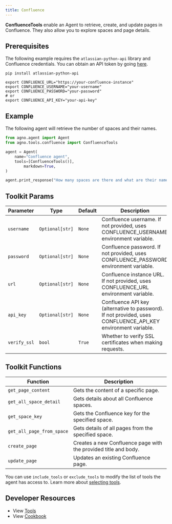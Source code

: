 ```yaml
---
title: Confluence
---
```


**ConfluenceTools** enable an Agent to retrieve, create, and update pages in Confluence. They also allow you to explore spaces and page details.

## Prerequisites

The following example requires the `atlassian-python-api` library and Confluence credentials. You can obtain an API token by going [here](https://id.atlassian.com/manage-profile/security).

```shell
pip install atlassian-python-api
```

```shell
export CONFLUENCE_URL="https://your-confluence-instance"
export CONFLUENCE_USERNAME="your-username"
export CONFLUENCE_PASSWORD="your-password"
# or
export CONFLUENCE_API_KEY="your-api-key"
```

## Example

The following agent will retrieve the number of spaces and their names.

```python
from agno.agent import Agent
from agno.tools.confluence import ConfluenceTools

agent = Agent(
    name="Confluence agent",
    tools=[ConfluenceTools()],
        markdown=True,
)

agent.print_response("How many spaces are there and what are their names?")
```

## Toolkit Params

| Parameter    | Type            | Default | Description                                                                                                  |
| ------------ | --------------- | ------- | ------------------------------------------------------------------------------------------------------------ |
| `username`   | `Optional[str]` | `None`  | Confluence username. If not provided, uses CONFLUENCE_USERNAME environment variable.                         |
| `password`   | `Optional[str]` | `None`  | Confluence password. If not provided, uses CONFLUENCE_PASSWORD environment variable.                         |
| `url`        | `Optional[str]` | `None`  | Confluence instance URL. If not provided, uses CONFLUENCE_URL environment variable.                          |
| `api_key`    | `Optional[str]` | `None`  | Confluence API key (alternative to password). If not provided, uses CONFLUENCE_API_KEY environment variable. |
| `verify_ssl` | `bool`          | `True`  | Whether to verify SSL certificates when making requests.                                                     |

## Toolkit Functions

| Function                  | Description                                                     |
| ------------------------- | --------------------------------------------------------------- |
| `get_page_content`        | Gets the content of a specific page.                            |
| `get_all_space_detail`    | Gets details about all Confluence spaces.                       |
| `get_space_key`           | Gets the Confluence key for the specified space.                |
| `get_all_page_from_space` | Gets details of all pages from the specified space.             |
| `create_page`             | Creates a new Confluence page with the provided title and body. |
| `update_page`             | Updates an existing Confluence page.                            |

You can use `include_tools` or `exclude_tools` to modify the list of tools the agent has access to. Learn more about [selecting tools](/concepts/tools/selecting-tools).

## Developer Resources

- View [Tools](https://github.com/agno-agi/agno/blob/main/libs/agno/agno/tools/confluence.py)
- View [Cookbook](https://github.com/agno-agi/agno/tree/v2.0/cookbook/tools/confluence.py)
